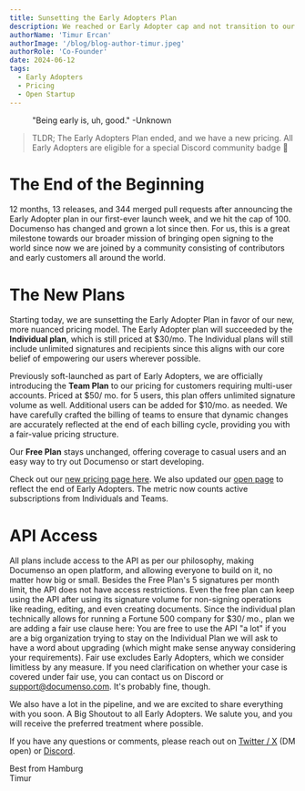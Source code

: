 ```yaml
---
title: Sunsetting the Early Adopters Plan
description: We reached or Early Adopter cap and not transition to our regular pricing 🎉
authorName: 'Timur Ercan'
authorImage: '/blog/blog-author-timur.jpeg'
authorRole: 'Co-Founder'
date: 2024-06-12
tags:
  - Early Adopters
  - Pricing 
  - Open Startup
---
```


<figure>
  <MdxNextImage
    src="/blog/sunset.jpg"
    width="1260"
    height="630"
    alt="A beautiful sunset as a metaphor for the Early Adopter phase ending"
  />

  <figcaption className="text-center">
    "Being early is, uh, good." -Unknown
  </figcaption>
</figure>

> TLDR; The Early Adopters Plan ended, and we have a new pricing. All Early Adopters are eligible for a special Discord community badge 🏅

# The End of the Beginning

12 months, 13 releases, and 344 merged pull requests after announcing the Early Adopter plan in our first-ever launch week, and we hit the cap of 100. Documenso has changed and grown a lot since then. For us, this is a great milestone towards our broader mission of bringing open signing to the world since now we are joined by a community consisting of contributors and early customers all around the world. 

# The New Plans

Starting today, we are sunsetting the Early Adopter Plan in favor of our new, more nuanced pricing model. The Early Adopter plan will succeeded by the **Individual plan**, which is still priced at $30/mo. The Individual plans will still include unlimited signatures and recipients since this aligns with our core belief of empowering our users wherever possible.

Previously soft-launched as part of Early Adopters, we are officially introducing the **Team Plan** to our pricing for customers requiring multi-user accounts. Priced at $50/ mo. for 5 users, this plan offers unlimited signature volume as well. Additional users can be added for $10/mo. as needed. We have carefully crafted the billing of teams to ensure that dynamic changes are accurately reflected at the end of each billing cycle, providing you with a fair-value pricing structure.

Our **Free Plan** stays unchanged, offering coverage to casual users and an easy way to try out Documenso or start developing.

Check out our [new pricing page here](https://documen.so/pricing). We also updated our [open page](https://documen.so/open) to reflect the end of Early Adopters. The metric now counts active subscriptions from Individuals and Teams.

# API Access

All plans include access to the API as per our philosophy, making Documenso an open platform, and allowing everyone to build on it, no matter how big or small. Besides the Free Plan's 5 signatures per month limit, the API does not have access restrictions. Even the free plan can keep using the API after using its signature volume for non-signing operations like reading, editing, and even creating documents. Since the individual plan technically allows for running a Fortune 500 company for $30/ mo., plan we are adding a fair use clause here: You are free to use the API "a lot" if you are a big organization trying to stay on the Individual Plan we will ask to have a word about upgrading (which might make sense anyway considering your requirements). Fair use excludes Early Adopters, which we consider limitless by any measure. If you need clarification on whether your case is covered under fair use, you can contact us on Discord or support@documenso.com. It's probably fine, though.

We also have a lot in the pipeline, and we are excited to share everything with you soon. A Big Shoutout to all Early Adopters. We salute you, and you will receive the preferred treatment where possible.

If you have any questions or comments, please reach out on [Twitter / X](https://twitter.com/eltimuro) (DM open) or [Discord](https://documen.so/discord).

Best from Hamburg\
Timur